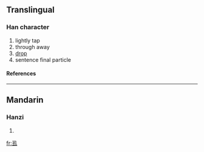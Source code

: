 ==Translingual==
===Han character===
{{Han char|rn=28|rad=厶|as=04|sn=6|four=|canj=弓土戈 (NGI)}}
# lightly tap
# through away
# [[drop]]
# sentence final particle
====References====
{{Han ref|kx=0164.151|dkj=03080|hdz=10053.040|uh=53BE|ud=21438}}
----
==Mandarin==
===Hanzi===
{{cmn-hanzi|pin=[[dū]] (du1)|wg=tu<sup>1</sup>}}
# {{defn|Mandarin}}

[[fr:厾]]